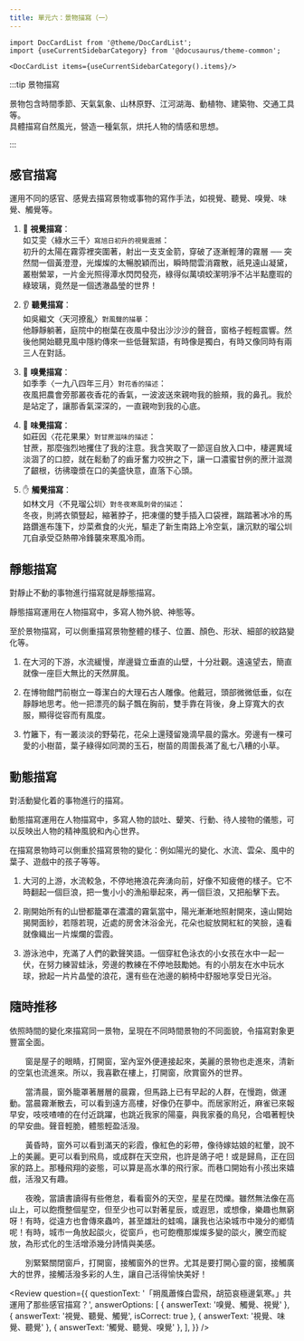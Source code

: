 ```yaml
---
title: 單元六：景物描寫（一）
---
```


```mdx-code-block
import DocCardList from '@theme/DocCardList';
import {useCurrentSidebarCategory} from '@docusaurus/theme-common';

<DocCardList items={useCurrentSidebarCategory().items}/>
```

:::tip 景物描寫

景物包含時間季節、天氣氣象、山林原野、江河湖海、動植物、建築物、交通工具等。  
具體描寫自然風光，營造一種氣氛，烘托人物的情感和思想。

:::

## 感官描寫

運用不同的感官、感覺去描寫景物或事物的寫作手法，如視覺、聽覺、嗅覺、味覺、觸覺等。

1. 👀 **視覺描寫**：  
   如艾雯〈綠水三千〉`寫旭日初升的視覺震撼`：  
   初升的太陽在霧雰裡突圍著，射出一支支金箭，穿破了逐漸輕薄的霧層 ── 突然間一個黃澄澄，光燦燦的太暢脫穎而出，瞬時間雲消霧散，祇見遠山凝黛，叢樹縈翠，一片金光照得潭水閃閃發亮，綠得似萬頃蛟潔明淨不沾半點塵瑕的綠玻璃，竟然是一個透澈晶瑩的世界！

2. 👂 **聽覺描寫**：  
   如吳繼文〈天河撩亂〉`對風聲的描摹`：  
   他靜靜躺著，庭院中的樹葉在夜風中發出沙沙沙的聲音，窗格子輕輕震響。然後他開始聽見風中隱約傳來一些低聲絮語，有時像是獨白，有時又像同時有兩三人在對話。

3. 👃 **嗅覺描寫**：  
   如季季〈一九八四年三月〉`對花香的描述`：  
   夜風把農會旁那叢夜香花的香氣，一波波送來親吻我的臉頰，我的鼻孔。我於是站定了，讓那香氣深深的，一直親吻到我的心底。

4. 👄 **味覺描寫**：  
   如莊因〈花花果果〉`對甘蔗滋味的描述`：  
   甘蔗，那麼強烈地攫住了我的注意。我含笑取了一節逕自放入口中，棲遲異域淡涸了的口腔，就在鬆動了的齒牙奮力咬拚之下，讓一口濃蜜甘例的蔗汁滋潤了齦根，彷彿瓊漿在口的美盛快意，直落下心頭。

5. ✋ **觸覺描寫**：  
   如林文月〈不見瑠公圳〉`對冬夜寒風刺骨的描述`：  
   冬夜，則將衣領豎起，縮著脖子，把凍僵的雙手插入口袋裡，踹踏著冰冷的馬路鑽進布篷下，炒菜煮食的火光，驅走了新生南路上冷空氣，讓沉默的瑠公圳兀自承受亞熱帶冷鋒襲來寒風冷雨。

## 靜態描寫

對靜止不動的事物進行描寫就是靜態描寫。

靜態描寫運用在人物描寫中，多寫人物外貌、神態等。

至於景物描寫，可以側重描寫景物整體的樣子、位置、顏色、形狀、細部的紋路變化等。

<Text title="靜態描寫例子">

1. 在大河的下游，水流緩慢，岸邊聳立垂直的山壁，十分壯觀。遠遠望去，簡直就像一座巨大無比的天然屏風。

2. 在博物館門前樹立一尊潔白的大理石古人雕像。他戴冠，頭部微微低垂，似在靜靜地思考。他一把漂亮的鬍子飄在胸前，雙手靠在背後，身上穿寬大的衣服，顯得從容而有風度。

3. 竹籬下，有一叢淡淡的野菊花，花朵上還殘留幾滴早晨的露水。旁邊有一棵可愛的小樹苗，葉子綠得如同潤的玉石，樹苗的周圍長滿了亂七八糟的小草。

</Text>

## 動態描寫

對活動變化着的事物進行的描寫。

動態描寫運用在人物描寫中，多寫人物的談吐、顰笑、行動、待人接物的儀態，可以反映出人物的精神風貌和內心世界。

在描寫景物時可以側重於描寫景物的變化：例如陽光的變化、水流、雲朵、風中的葉子、遊戲中的孩子等等。

<Text title="動態描寫例子">

1. 大河的上游，水流較急，不停地捲浪花奔湧向前，好像不知疲倦的樣子。它不時翻起一個巨浪，把一隻小小的漁船舉起來，再一個巨浪，又把船擊下去。

2. 剛開始所有的山巒都籠罩在濃濃的霧氣當中，陽光漸漸地照射開來，遠山開始揭開面紗，若隱若現，近處的房舍沐浴金光，花朵也綻放開紅紅的笑臉，遠看就像織出一片燦爛的雲霞。

3. 游泳池中，充滿了人們的歡聲笑語。一個穿紅色泳衣的小女孩在水中一起一伏，在努力練習蛙泳，旁邊的教練在不停地鼓勵她。有的小朋友在水中玩水球，掀起一片片晶瑩的浪花，還有些在池邊的躺椅中舒服地享受日光浴。

</Text>

## 隨時推移

依照時間的變化來描寫同一景物，呈現在不同時間景物的不同面貌，令描寫對象更豐富全面。

<Text title="窗外">

　　窗是屋子的眼睛，打開窗，室內室外便連接起來，美麗的景物也走進來，清新的空氣也流進來。所以，我喜歡在樓上，打開窗，欣賞窗外的世界。

　　當清晨，窗外籠罩著層層的晨霧，但馬路上已有早起的人群，在慢跑，做運動。當晨霧漸散去，可以看到遠方高樓，好像仍在夢中。而居家附近，麻雀已來報早安，吱吱喳喳的在付近跳躍，也跳近我家的陽臺，與我家養的鳥兒，合唱著輕快的早安曲。聲音輕脆，體態輕盈活潑。

　　黃昏時，窗外可以看到滿天的彩霞，像紅色的彩帶，像待嫁姑娘的紅暈，說不上的美麗。更可以看到飛鳥，或成群在天空飛，也許是鴿子吧！或是歸鳥，正在回家的路上。那種飛翔的姿態，可以算是高水準的飛行家。而巷口開始有小孩出來嬉戲，活潑又有趣。

　　夜晚，當讀書讀得有些倦怠，看看窗外的天空，星星在閃爍。雖然無法像在高山上，可以飽攬整個星空，但至少也可以對著星辰，或遐思，或想像，樂趣也無窮呀！有時，從遠方也會傳來蟲吟，甚至雄壯的蛙鳴，讓我也沾染城市中幾分的鄉情呢！有時，城市一角放起燄火，從窗戶，也可飽欖那燦燦多變的燄火，騰空而綻放，為形式化的生活增添幾分詩情與美感。

　　別緊緊關閉窗戶，打開窗，接觸窗外的世界。尤其是要打開心靈的窗，接觸廣大的世界，接觸活潑多彩的人生，讓自己活得愉快美好！

</Text>

<Review
  question={{
    questionText: '「朔風蕭條白雲飛，胡笳哀極邊氣寒。」共運用了那些感官描寫？',
    answerOptions: [
      { answerText: '嗅覺、觸覺、視覺' },
      { answerText: '視覺、聽覺、觸覺', isCorrect: true },
      { answerText: '視覺、味覺、聽覺' },
      { answerText: '觸覺、聽覺、嗅覺' },
    ],
  }}
/>
